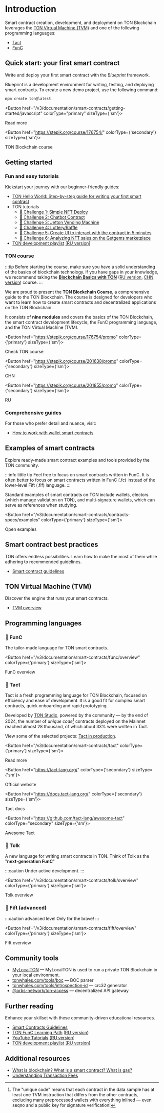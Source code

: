 

# Introduction

Smart contract creation, development, and deployment on TON Blockchain leverages the [TON Virtual Machine (TVM)](/v3/documentation/smart-contracts/overview#ton-virtual-machine-tvm) and one of the following programming languages:

- [Tact](/v3/documentation/smart-contracts/overview#-tact)
- [FunC](/v3/documentation/smart-contracts/overview#-func)

## Quick start: your first smart contract

Write and deploy your first smart contract with the _Blueprint_ framework.

Blueprint is a development environment for writing, testing, and deploying smart contracts.
To create a new demo project, use the following command:

```bash
npm create ton@latest
```

<Button href="/v3/documentation/smart-contracts/getting-started/javascript" colorType="primary" sizeType={'sm'}>

Read more

</Button>

<Button href="https://stepik.org/course/176754/" colorType={'secondary'} sizeType={'sm'}>

TON Blockchain course

</Button>

## Getting started

### Fun and easy tutorials

Kickstart your journey with our beginner-friendly guides:

- [TON Hello World: Step-by-step guide for writing your first smart contract](https://helloworld.tonstudio.io/02-contract/)
- TON tutorials
  - [🚩 Challenge 1: Simple NFT Deploy](https://github.com/romanovichim/TONQuest1)
  - [🚩 Challenge 2: Chatbot Contract](https://github.com/romanovichim/TONQuest2)
  - [🚩 Challenge 3: Jetton Vending Machine](https://github.com/romanovichim/TONQuest3)
  - [🚩 Challenge 4: Lottery/Raffle](https://github.com/romanovichim/TONQuest4)
  - [🚩 Challenge 5: Create UI to interact with the contract in 5 minutes](https://github.com/romanovichim/TONQuest5)
  - [🚩 Challenge 6: Analyzing NFT sales on the Getgems marketplace](https://github.com/romanovichim/TONQuest6)
- [TON development playlist](https://www.youtube.com/playlist?list=PLQ5rEj25H3U2P5qp7nsgVtNGYxEojnnez) [[RU version]](https://www.youtube.com/playlist?list=PLOIvUFGfwP93tZI_WnaLyJsZlskU4ao92)

### TON course

:::tip
Before starting the course, make sure you have a solid understanding of the basics of blockchain technology. If you have gaps in your knowledge, we recommend taking the [**Blockchain Basics with TON**](https://stepik.org/course/201294/promo) ([RU version](https://stepik.org/course/202221/), [CHN version](https://stepik.org/course/200976/)) course.
:::

We are proud to present the **TON Blockchain Course**, a comprehensive guide to the TON Blockchain. The course is designed for developers who want to learn how to create smart contracts and decentralized applications on the TON Blockchain.

It consists of **nine modules** and covers the basics of the TON Blockchain, the smart contract development lifecycle, the FunC programming language, and the TON Virtual Machine (TVM).

<Button href="https://stepik.org/course/176754/promo"
        colorType={'primary'} sizeType={'sm'}>

Check TON course

</Button>

<Button href="https://stepik.org/course/201638/promo"
        colorType={'secondary'} sizeType={'sm'}>

CHN

</Button>

<Button href="https://stepik.org/course/201855/promo"
        colorType={'secondary'} sizeType={'sm'}>

RU

</Button>

### Comprehensive guides

For those who prefer detail and nuance, visit:

- [How to work with wallet smart contracts](/v3/guidelines/smart-contracts/howto/wallet)

## Examples of smart contracts

Explore ready-made smart contract examples and tools provided by the TON community.

:::info little tip
Feel free to focus on smart contracts written in FunC. It is often better to focus on smart contracts written in FunC (.fc) instead of the lower-level Fift (.fif) language.
:::

Standard examples of smart contracts on TON include wallets, electors (which manage validation on TON), and multi-signature wallets, which can serve as references when studying.

<Button href="/v3/documentation/smart-contracts/contracts-specs/examples" colorType={'primary'} sizeType={'sm'}>

Open examples

</Button>

## Smart contract best practices

TON offers endless possibilities. Learn how to make the most of them while adhering to recommended guidelines.

- [Smart contract guidelines](/v3/guidelines/smart-contracts/guidelines)

## TON Virtual Machine (TVM)

Discover the engine that runs your smart contracts.

- [TVM overview](/v3/documentation/tvm/tvm-overview)

## Programming languages

### 📘 FunC

The tailor-made language for TON smart contracts.

<Button href="/v3/documentation/smart-contracts/func/overview" colorType={'primary'} sizeType={'sm'}>

FunC overview

</Button>

### 📒 Tact

Tact is a fresh programming language for TON Blockchain, focused on efficiency and ease of development. It is a good fit for complex smart contracts, quick onboarding and rapid prototyping.

Developed by [TON Studio](https://tonstudio.io), powered by the community — by the end of 2024, the number of _unique code_[^1] contracts deployed on the Mainnet reached almost 28 thousand, of which about 33% were written in Tact.

View some of the selected projects: [Tact in production](https://github.com/tact-lang/awesome-tact#tact-in-production-).

[^1]: The "unique code" means that each contract in the data sample has at least one TVM instruction that differs from the other contracts, excluding many preprocessed wallets with everything inlined — even seqno and a public key for signature verification!

<Button href="/v3/documentation/smart-contracts/tact"
        colorType={'primary'} sizeType={'sm'}>

Read more

</Button>

<Button href="https://tact-lang.org/"
        colorType={'secondary'} sizeType={'sm'}>

Official website

</Button>

<Button href="https://docs.tact-lang.org/"
        colorType={'secondary'} sizeType={'sm'}>

Tact docs

</Button>

<Button href="https://github.com/tact-lang/awesome-tact"
        colorType="secondary" sizeType={'sm'}>

Awesome Tact

</Button>

### 📗 Tolk

A new language for writing smart contracts in TON. Think of Tolk as the "**next‑generation FunC**"

:::caution
Under active development.
:::

<Button href="/v3/documentation/smart-contracts/tolk/overview" colorType={'primary'} sizeType={'sm'}>

Tolk overview

</Button>

### 📕 Fift (advanced)

:::caution advanced level
Only for the brave!
:::

<Button href="/v3/documentation/smart-contracts/fift/overview" colorType={'primary'} sizeType={'sm'}>

Fift overview

</Button>

## Community tools

- [MyLocalTON](/v3/guidelines/nodes/running-nodes/running-a-local-ton) — MyLocalTON is used to run a private TON Blockchain in your local environment.
- [tonwhales.com/tools/boc](https://tonwhales.com/tools/boc) — BOC parser
- [tonwhales.com/tools/introspection-id](https://tonwhales.com/tools/introspection-id) — crc32 generator
- [@orbs-network/ton-access](https://www.orbs.com/ton-access/) — decentralized API gateway

## Further reading

Enhance your skillset with these community-driven educational resources.

- [Smart Contracts Guidelines](/v3/guidelines/smart-contracts/guidelines)
- [TON FunC Learning Path](https://blog.ton.org/func-journey) ([RU version](https://github.com/romanovichim/TonFunClessons_ru))
- [YouTube Tutorials](https://www.youtube.com/@TONDevStudy) [[RU version]](https://www.youtube.com/@WikiMar)
- [TON development playlist](https://www.youtube.com/playlist?list=PLQ5rEj25H3U2P5qp7nsgVtNGYxEojnnez) [[RU version]](https://www.youtube.com/playlist?list=PLOIvUFGfwP93tZI_WnaLyJsZlskU4ao92)

## Additional resources

- [What is blockchain? What is a smart contract? What is gas?](https://blog.ton.org/what-is-blockchain)
- [Understanding Transaction Fees](/v3/guidelines/smart-contracts/fee-calculation)

<Feedback />
